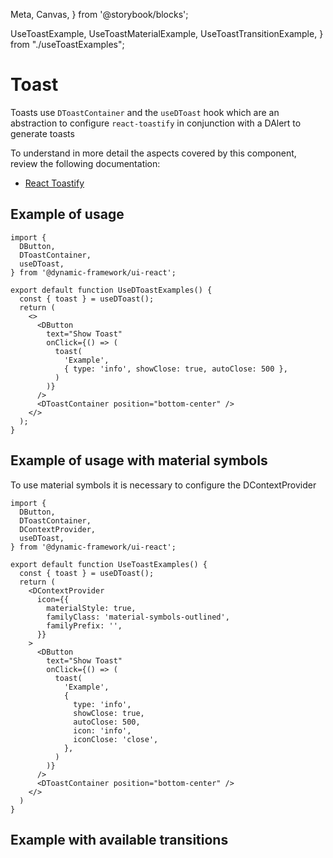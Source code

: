   Meta,
  Canvas,
} from '@storybook/blocks';

  UseToastExample, 
  UseToastMaterialExample, 
  UseToastTransitionExample,
} from "./useToastExamples";

# Toast
Toasts use `DToastContainer` and the `useDToast` hook which are an abstraction to configure `react-toastify` in conjunction with a DAlert to generate toasts

To understand in more detail the aspects covered by this component, review the following documentation:

+ [React Toastify](https://fkhadra.github.io/react-toastify/introduction/)

<Meta title="Design System/Patterns/Toast" />


## Example of usage

```tsx
import {
  DButton,
  DToastContainer,
  useDToast,
} from '@dynamic-framework/ui-react';

export default function UseDToastExamples() {
  const { toast } = useDToast();
  return (
    <>
      <DButton
        text="Show Toast"
        onClick={() => (
          toast(
            'Example',
            { type: 'info', showClose: true, autoClose: 500 },
          )
        )}
      />
      <DToastContainer position="bottom-center" />
    </>
  );
}
```

<Canvas>
  <div className="d-flex flex-colum justify-content-end align-items-end" style={{ height: '300px' }}>
    <UseToastExample />
  </div>
</Canvas>

## Example of usage with material symbols
To use material symbols it is necessary to configure the DContextProvider

```tsx
import {
  DButton,
  DToastContainer,
  DContextProvider,
  useDToast,
} from '@dynamic-framework/ui-react';

export default function UseToastExamples() {
  const { toast } = useDToast();
  return (
    <DContextProvider
      icon={{
        materialStyle: true,
        familyClass: 'material-symbols-outlined',
        familyPrefix: '',
      }}
    >
      <DButton
        text="Show Toast"
        onClick={() => (
          toast(
            'Example',
            {
              type: 'info',
              showClose: true,
              autoClose: 500,
              icon: 'info',
              iconClose: 'close',
            },
          )
        )}
      />
      <DToastContainer position="bottom-center" />
    </>
  )
}
```

<Canvas>
  <div className="d-flex flex-colum justify-content-end align-items-end" style={{ height: '300px' }}>
    <UseToastMaterialExample />
  </div>
</Canvas>

## Example with available transitions

<Canvas >
  <div className="d-flex flex-colum justify-content-end align-items-end" style={{ height: '300px' }}>
    <UseToastTransitionExample />
  </div>
</Canvas>

